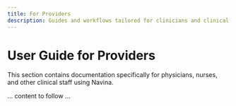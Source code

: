 ```yaml
---
title: For Providers
description: Guides and workflows tailored for clinicians and clinical staff.
---
```


# User Guide for Providers

This section contains documentation specifically for physicians, nurses, and other clinical staff using Navina.

... content to follow ... 